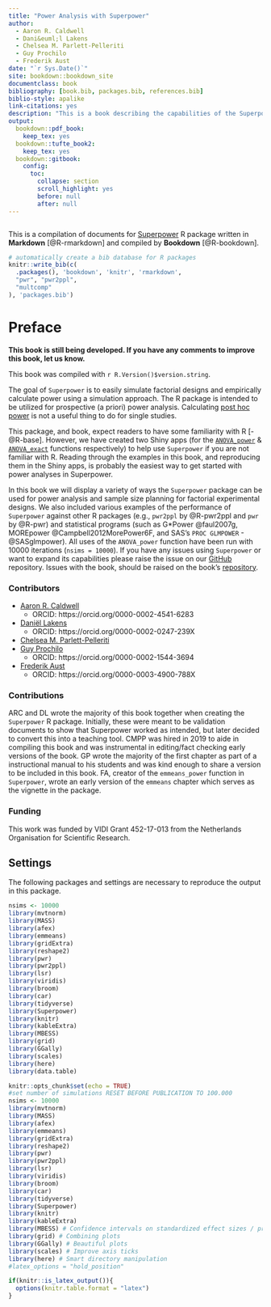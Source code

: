 ```yaml
--- 
title: "Power Analysis with Superpower"
author: 
  - Aaron R. Caldwell
  - Dani&euml;l Lakens
  - Chelsea M. Parlett-Pelleriti
  - Guy Prochilo
  - Frederik Aust
date: "`r Sys.Date()`"
site: bookdown::bookdown_site
documentclass: book
bibliography: [book.bib, packages.bib, references.bib]
biblio-style: apalike
link-citations: yes
description: "This is a book describing the capabilities of the Superpower R package."
output:
  bookdown::pdf_book:
    keep_tex: yes
  bookdown::tufte_book2:
    keep_tex: yes
  bookdown::gitbook:
    config:
      toc:
        collapse: section
        scroll_highlight: yes
        before: null
        after: null
---
```


```tex

```

This is a compilation of documents for [Superpower](https://github.com/arcaldwell49/Superpower) R package written in **Markdown** [@R-rmarkdown] and compiled by **Bookdown** [@R-bookdown]. 

```r
# automatically create a bib database for R packages
knitr::write_bib(c(
  .packages(), 'bookdown', 'knitr', 'rmarkdown', 
  "pwr", "pwr2ppl",
  "multcomp"
), 'packages.bib')
```

# Preface {-}

**This book is still being developed. If you have any comments to improve this book, let us know.**

This book was compiled with `r R.Version()$version.string`.

The goal of `Superpower` is to easily simulate factorial designs and empirically calculate power using a simulation approach. 
The R package is intended to be utilized for prospective (a priori) power analysis. Calculating [post hoc power](http://daniellakens.blogspot.com/2014/12/observed-power-and-what-to-do-if-your.html) is not a useful thing to do for single studies. 

This package, and book, expect readers to have some familiarity with R [-@R-base]. However, we have created two Shiny apps (for the [`ANOVA_power`](https://arcaldwell49.github.io/project/shinypowerapp/) & [`ANOVA_exact`](https://arcaldwell49.github.io/project/shinyexactapp/) functions respectively) to help use `Superpower` if you are not familiar with R. Reading through the examples in this book, and reproducing them in the Shiny apps, is probably the easiest way to get started with power analyses in Superpower.

In this book we will display a variety of ways the `Superpower` package can be used for power analysis and sample size planning for factorial experimental designs. We also included various examples of the performance of `Superpower` against other R packages (e.g., `pwr2ppl` by @R-pwr2ppl  and `pwr` by @R-pwr) and statistical programs (such as G*Power @faul2007g, MOREpower  @Campbell2012MorePower6F, and SAS's `PROC GLMPOWER` -@SASglmpower). All uses of the `ANOVA_power` function have been run with 10000 iterations (`nsims = 10000`). If you have any issues using `Superpower` or want to expand its capabilities please raise the issue on our [GitHub](https://github.com/arcaldwell49/Superpower/issues) repository. Issues with the book, should be raised on the book's [repository](https://github.com/arcaldwell49/SuperpowerBook/issue).

### Contributors {-}

- [Aaron R. Caldwell](https://aaroncaldwell.us) 
  - ORCID: https://orcid.org/0000-0002-4541-6283
- [Dani&euml;l Lakens](https://sites.google.com/site/lakens2/)
  - ORCID: https://orcid.org/0000-0002-0247-239X
- [Chelsea M. Parlett-Pelleriti](https://cmparlettpelleriti.github.io/)
- [Guy Prochilo](http://www.guyprochilo.com/)
  - ORCID:  https://orcid.org/0000-0002-1544-3694
- [Frederik Aust](http://frederikaust.com/)   
  - ORCID: https://orcid.org/0000-0003-4900-788X 

### Contributions {-}

ARC and DL wrote the majority of this book together when creating the `Superpower` R package. Initially, these were meant to be validation documents to show that Superpower worked as intended, but later decided to convert this into a teaching tool. CMPP was hired in 2019 to aide in compiling this book and was instrumental in editing/fact checking early versions of the book. GP wrote the majority of the first chapter as part of a instructional manual to his students and was kind enough to share a version to be included in this book. FA, creator of the `emmeans_power` function in `Superpower`, wrote an early version of the `emmeans` chapter which serves as the vignette in the package.

### Funding {-}
This work was funded by VIDI Grant 452-17-013 from the Netherlands Organisation for Scientific Research.


## Settings {-}

The following packages and settings are necessary to reproduce the output in this package.

```r
nsims <- 10000 
library(mvtnorm)
library(MASS)
library(afex)
library(emmeans)
library(gridExtra)
library(reshape2)
library(pwr)
library(pwr2ppl)
library(lsr)
library(viridis)
library(broom)
library(car)
library(tidyverse)
library(Superpower)
library(knitr)
library(kableExtra)
library(MBESS) 
library(grid) 
library(GGally) 
library(scales) 
library(here) 
library(data.table) 
```



```r
knitr::opts_chunk$set(echo = TRUE)
#set number of simulations RESET BEFORE PUBLICATION TO 100.000
nsims <- 10000 
library(mvtnorm)
library(MASS)
library(afex)
library(emmeans)
library(gridExtra)
library(reshape2)
library(pwr)
library(pwr2ppl)
library(lsr)
library(viridis)
library(broom)
library(car)
library(tidyverse)
library(Superpower)
library(knitr)
library(kableExtra)
library(MBESS) # Confidence intervals on standardized effect sizes / precision
library(grid) # Combining plots
library(GGally) # Beautiful plots
library(scales) # Improve axis ticks
library(here) # Smart directory manipulation
#latex_options = "hold_position"
```

```r

if(knitr::is_latex_output()){
  options(knitr.table.format = "latex")
}

```


